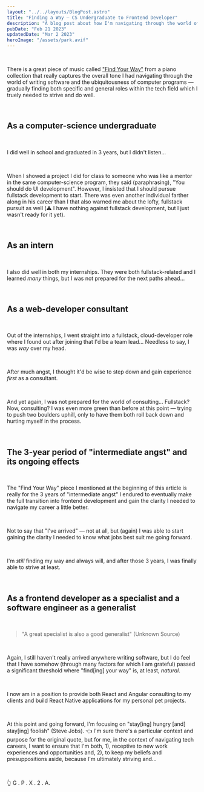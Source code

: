 ```yaml
---
layout: "../../layouts/BlogPost.astro"
title: "Finding a Way — CS Undergraduate to Frontend Developer"
description: "A blog post about how I'm navigating through the world of writing software by P.J. Nalls"
pubDate: "Feb 21 2023"
updatedDate: "Mar 2 2023"
heroImage: "/assets/park.avif"
---
```


<br />

There is a great piece of music called ["Find Your Way"](https://www.youtube.com/watch?v=GeaqHWN_qhc) from a piano collection that really captures the overall tone I had navigating through the world of writing software and the ubiquitousness of computer programs — gradually finding both specific and general roles within the tech field which I truely needed to strive and do well.

<br />

## As a computer-science undergraduate

<br />

I did well in school and graduated in 3 years, but I didn't listen...

<br />

When I showed a project I did for class to someone who was like a mentor in the same computer-science program, they said (paraphrasing), "You should do UI development".
However, I insisted that I should pursue fullstack development to start.
There was even another individual farther along in his career than I that also warned me about the lofty, fullstack pursuit as well (⚠️ I have nothing against fullstack development, but I just wasn't ready for it yet).

<br />

## As an intern

<br />

I also did well in both my internships. They were both fullstack-related and I learned _many_ things, but I was not prepared for the next paths ahead...

<br />

## As a web-developer consultant

<br />

Out of the internships, I went straight into a fullstack, cloud-developer role where I found out after joining that I'd be a team lead...
Needless to say, I was _way_ over my head.

<br />

After much angst, I thought it'd be wise to step down and gain experience _first_ as a consultant.

<br />

And yet again, I was not prepared for the world of consulting... Fullstack? Now, consulting? I was even more green than before at this point — trying to push two boulders uphill, only to have them both roll back down and hurting myself in the process.

<br />

## The 3-year period of "intermediate angst" and its ongoing effects

<br />

The "Find Your Way" piece I mentioned at the beginning of this article is really for the 3 years of "intermediate angst" I endured to eventually make the full transition into frontend development and gain the clarity I needed to navigate my career a little better.

<br />

Not to say that "I've arrived" — not at all, but (again) I was able to start gaining the clarity I needed to know what jobs best suit me going forward.

<br />

I'm _still_ finding my way and always will, and after those 3 years, I was finally able to strive at least.

<br />

## As a frontend developer as a specialist and a software engineer as a generalist

<br />

> "A great specialist is also a good generalist" (Unknown Source)

<br />

Again, I still haven't really arrived anywhere writing software, but I do feel that I have somehow (through many factors for which I am grateful) passed a significant threshold where "find[ing] your way" is, at least, _natural_.

<br />

I now am in a position to provide both React and Angular consulting to my clients and build React Native applications for my personal pet projects.

<br />

At this point and going forward, I'm focusing on "stay[ing] hungry [and] stay[ing] foolish" (Steve Jobs). 👈 I'm sure there's a particular context and purpose for the original quote, but for me, in the context of navigating tech careers, I want to ensure that I'm both, 1), receptive to new work experiences and opportunities and, 2), to keep my beliefs and presuppositions aside, because I'm ultimately striving and...

<br />

👆 G . P . X . 2 . A.

